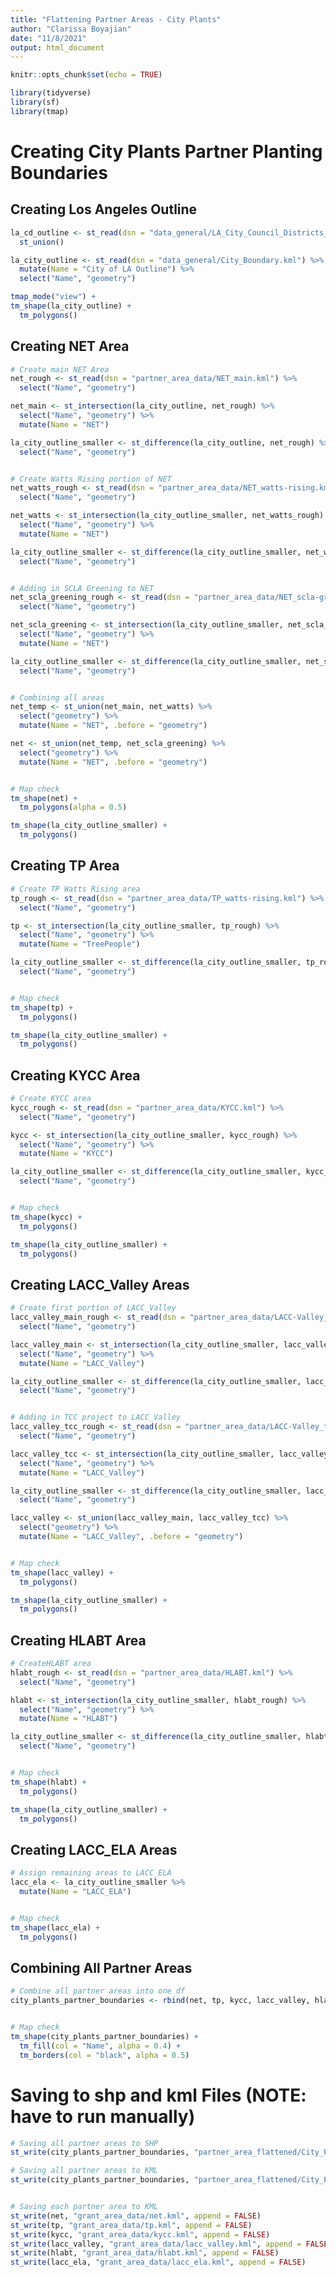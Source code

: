 ```yaml
---
title: "Flattening Partner Areas - City Plants"
author: "Clarissa Boyajian"
date: "11/8/2021"
output: html_document
---
```


```r
knitr::opts_chunk$set(echo = TRUE)
```

```r
library(tidyverse)
library(sf)
library(tmap)
```

# Creating City Plants Partner Planting Boundaries


## Creating Los Angeles Outline

```r
la_cd_outline <- st_read(dsn = "data_general/LA_City_Council_Districts_(Adopted_2012).kml") %>% 
  st_union()

la_city_outline <- st_read(dsn = "data_general/City_Boundary.kml") %>% 
  mutate(Name = "City of LA Outline") %>% 
  select("Name", "geometry")

tmap_mode("view") +
tm_shape(la_city_outline) +
  tm_polygons()
```


## Creating NET Area

```r
# Create main NET Area
net_rough <- st_read(dsn = "partner_area_data/NET_main.kml") %>% 
  select("Name", "geometry")

net_main <- st_intersection(la_city_outline, net_rough) %>% 
  select("Name", "geometry") %>% 
  mutate(Name = "NET")

la_city_outline_smaller <- st_difference(la_city_outline, net_rough) %>% 
  select("Name", "geometry")


# Create Watts Rising portion of NET
net_watts_rough <- st_read(dsn = "partner_area_data/NET_watts-rising.kml") %>% 
  select("Name", "geometry")

net_watts <- st_intersection(la_city_outline_smaller, net_watts_rough) %>% 
  select("Name", "geometry") %>% 
  mutate(Name = "NET")

la_city_outline_smaller <- st_difference(la_city_outline_smaller, net_watts_rough) %>% 
  select("Name", "geometry")


# Adding in SCLA Greening to NET
net_scla_greening_rough <- st_read(dsn = "partner_area_data/NET_scla-greening.kml") %>% 
  select("Name", "geometry")

net_scla_greening <- st_intersection(la_city_outline_smaller, net_scla_greening_rough) %>% 
  select("Name", "geometry") %>% 
  mutate(Name = "NET")

la_city_outline_smaller <- st_difference(la_city_outline_smaller, net_scla_greening_rough) %>% 
  select("Name", "geometry")


# Combining all areas
net_temp <- st_union(net_main, net_watts) %>% 
  select("geometry") %>% 
  mutate(Name = "NET", .before = "geometry")

net <- st_union(net_temp, net_scla_greening) %>% 
  select("geometry") %>% 
  mutate(Name = "NET", .before = "geometry")


# Map check
tm_shape(net) +
  tm_polygons(alpha = 0.5)

tm_shape(la_city_outline_smaller) +
  tm_polygons()
```


## Creating TP Area

```r
# Create TP Watts Rising area
tp_rough <- st_read(dsn = "partner_area_data/TP_watts-rising.kml") %>% 
  select("Name", "geometry")

tp <- st_intersection(la_city_outline_smaller, tp_rough) %>% 
  select("Name", "geometry") %>% 
  mutate(Name = "TreePeople")

la_city_outline_smaller <- st_difference(la_city_outline_smaller, tp_rough) %>% 
  select("Name", "geometry")


# Map check
tm_shape(tp) +
  tm_polygons()

tm_shape(la_city_outline_smaller) +
  tm_polygons()
```


## Creating KYCC Area

```r
# Create KYCC area
kycc_rough <- st_read(dsn = "partner_area_data/KYCC.kml") %>% 
  select("Name", "geometry")

kycc <- st_intersection(la_city_outline_smaller, kycc_rough) %>% 
  select("Name", "geometry") %>% 
  mutate(Name = "KYCC")

la_city_outline_smaller <- st_difference(la_city_outline_smaller, kycc_rough) %>% 
  select("Name", "geometry")


# Map check
tm_shape(kycc) +
  tm_polygons()

tm_shape(la_city_outline_smaller) +
  tm_polygons()
```


## Creating LACC_Valley Areas

```r
# Create first portion of LACC_Valley
lacc_valley_main_rough <- st_read(dsn = "partner_area_data/LACC-Valley_main.kml") %>% 
  select("Name", "geometry")

lacc_valley_main <- st_intersection(la_city_outline_smaller, lacc_valley_main_rough) %>% 
  select("Name", "geometry") %>% 
  mutate(Name = "LACC_Valley")

la_city_outline_smaller <- st_difference(la_city_outline_smaller, lacc_valley_main_rough) %>% 
  select("Name", "geometry")


# Adding in TCC project to LACC_Valley
lacc_valley_tcc_rough <- st_read(dsn = "partner_area_data/LACC-Valley_tcc-project.kml") %>% 
  select("Name", "geometry")

lacc_valley_tcc <- st_intersection(la_city_outline_smaller, lacc_valley_tcc_rough) %>% 
  select("Name", "geometry") %>% 
  mutate(Name = "LACC_Valley")

la_city_outline_smaller <- st_difference(la_city_outline_smaller, lacc_valley_tcc_rough) %>% 
  select("Name", "geometry")

lacc_valley <- st_union(lacc_valley_main, lacc_valley_tcc) %>% 
  select("geometry") %>% 
  mutate(Name = "LACC_Valley", .before = "geometry")


# Map check
tm_shape(lacc_valley) +
  tm_polygons()

tm_shape(la_city_outline_smaller) +
  tm_polygons()
```


## Creating HLABT Area

```r
# CreateHLABT area
hlabt_rough <- st_read(dsn = "partner_area_data/HLABT.kml") %>% 
  select("Name", "geometry")

hlabt <- st_intersection(la_city_outline_smaller, hlabt_rough) %>% 
  select("Name", "geometry") %>% 
  mutate(Name = "HLABT")

la_city_outline_smaller <- st_difference(la_city_outline_smaller, hlabt_rough) %>% 
  select("Name", "geometry")


# Map check
tm_shape(hlabt) +
  tm_polygons()

tm_shape(la_city_outline_smaller) +
  tm_polygons()
```


## Creating LACC_ELA Areas

```r
# Assign remaining areas to LACC_ELA
lacc_ela <- la_city_outline_smaller %>% 
  mutate(Name = "LACC_ELA")


# Map check
tm_shape(lacc_ela) +
  tm_polygons()
```


## Combining All Partner Areas

```r
# Combine all partner areas into one df
city_plants_partner_boundaries <- rbind(net, tp, kycc, lacc_valley, hlabt, lacc_ela)


# Map check
tm_shape(city_plants_partner_boundaries) +
  tm_fill(col = "Name", alpha = 0.4) +
  tm_borders(col = "black", alpha = 0.5)
```



# Saving to shp and kml Files (NOTE: have to run manually)

```r
# Saving all partner areas to SHP
st_write(city_plants_partner_boundaries, "partner_area_flattened/City_Plants_Partner_Planting_Boundaries.shp", append = FALSE)

# Saving all partner areas to KML
st_write(city_plants_partner_boundaries, "partner_area_flattened/City_Plants_Partner_Planting_Boundaries.kml", append = FALSE)


# Saving each partner area to KML
st_write(net, "grant_area_data/net.kml", append = FALSE)
st_write(tp, "grant_area_data/tp.kml", append = FALSE)
st_write(kycc, "grant_area_data/kycc.kml", append = FALSE)
st_write(lacc_valley, "grant_area_data/lacc_valley.kml", append = FALSE)
st_write(hlabt, "grant_area_data/hlabt.kml", append = FALSE)
st_write(lacc_ela, "grant_area_data/lacc_ela.kml", append = FALSE)
```




